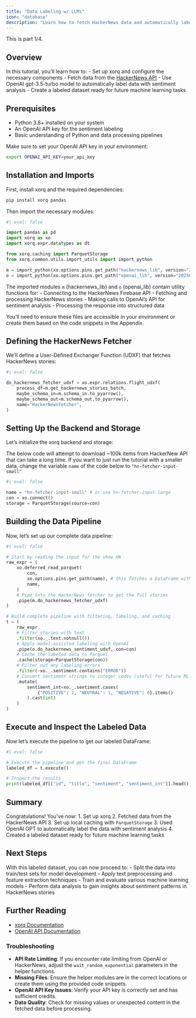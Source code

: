 ```yaml
---
title: "Data Labeling w/ LLMs"
icon: "database"
description: "Learn how to fetch HackerNews data and automatically label data with sentiment using OpenAI GPT models"
---
```


This is part 1/4.

## Overview

In this tutorial, you'll learn how to:
- Set up xorq and configure the necessary components
- Fetch data from the [HackerNews API](https://github.com/HackerNews/API)
- Use OpenAI gpt-3.5-turbo model to automatically label data with sentiment analysis
- Create a labeled dataset ready for future machine learning tasks

## Prerequisites

- Python 3.8+ installed on your system
- An OpenAI API key for the sentiment labeling
- Basic understanding of Python and data processing pipelines

::: {.callout-warning}
Make sure to set your OpenAI API key in your environment:
```bash
export OPENAI_API_KEY=your_api_key
```
:::

## Installation and Imports

First, install xorq and the required dependencies:

```bash
pip install xorq pandas 
```

Then import the necessary modules:

```python
#| eval: false

import pandas as pd
import xorq as xo
import xorq.expr.datatypes as dt

from xorq.caching import ParquetStorage
from xorq.common.utils.import_utils import import_python

m = import_python(xo.options.pins.get_path("hackernews_lib", version="20250604T223424Z-2e578"))
o = import_python(xo.options.pins.get_path("openai_lib", version="20250604T223419Z-0ce44"))
```

::: {.callout-note}
The imported modules `m` (hackernews_lib) and `o` (openai_lib) contain utility
functions for:
- Connecting to the HackerNews Firebase API
- Fetching and processing HackerNews stories
- Making calls to OpenAI's API for sentiment analysis
- Processing the response into structured data

You'll need to ensure these files are accessible in your environment or create
them based on the code snippets in the Appendix.
:::

## Defining the HackerNews Fetcher

We'll define a User-Defined Exchanger Function (UDXF) that fetches HackerNews stories:

```python
#| eval: false

do_hackernews_fetcher_udxf = xo.expr.relations.flight_udxf(
    process_df=m.get_hackernews_stories_batch,
    maybe_schema_in=m.schema_in.to_pyarrow(),
    maybe_schema_out=m.schema_out.to_pyarrow(),
    name="HackerNewsFetcher",
)
```

## Setting Up the Backend and Storage

Let's initialize the xorq backend and storage:

::: {.callout-warning}
The below code will attempt to download ~100k items from HackerNew API that can
take a long time. If you want to just run the tutorial with a smaller data,
change the variable `name` of the code below to `"hn-fetcher-input-small"`
:::

```python
#| eval: false

name = "hn-fetcher-input-small" # or use hn-fetcher-input-large 
con = xo.connect()
storage = ParquetStorage(source=con)
```

## Building the Data Pipeline

Now, let's set up our complete data pipeline:

```python
#| eval: false

# Start by reading the input for the show HN
raw_expr = (
    xo.deferred_read_parquet(
        con,
        xo.options.pins.get_path(name), # this fetches a DataFrame with two columns; maxitem and n 
        name,
    )
    # Pipe into the HackerNews fetcher to get the full stories
    .pipe(m.do_hackernews_fetcher_udxf)
)

# Build complete pipeline with filtering, labeling, and caching
t = (
    raw_expr
    # Filter stories with text
    .filter(xo._.text.notnull())
    # Apply model-assisted labeling with OpenAI
    .pipe(o.do_hackernews_sentiment_udxf, con=con)
    # Cache the labeled data to Parquet
    .cache(storage=ParquetStorage(con))
    # Filter out any labeling errors
    .filter(~xo._.sentiment.contains("ERROR"))
    # Convert sentiment strings to integer codes (useful for future ML tasks)
    .mutate(
        sentiment_int=xo._.sentiment.cases(
            {"POSITIVE": 2, "NEUTRAL": 1, "NEGATIVE": 0}.items()
        ).cast(int)
    )
)
```

## Execute and Inspect the Labeled Data

Now let's execute the pipeline to get our labeled DataFrame:

```python
#| eval: false

# Execute the pipeline and get the final DataFrame
labeled_df = t.execute()

# Inspect the results
print(labeled_df[["id", "title", "sentiment", "sentiment_int"]].head())
```


## Summary

Congratulations! You've now:
1. Set up xorq
2. Fetched data from the HackerNews API
3. Set up local caching with `ParquetStorage`
3. Used OpenAI GPT to automatically label the data with sentiment analysis
4. Created a labeled dataset ready for future machine learning tasks

## Next Steps

With this labeled dataset, you can now proceed to:
- Split the data into train/test sets for model development
- Apply text preprocessing and feature extraction techniques
- Train and evaluate various machine learning models
- Perform data analysis to gain insights about sentiment patterns in HackerNews stories

## Further Reading

- [xorq Documentation](https://docs.xorq.dev)
- [OpenAI API Documentation](https://platform.openai.com/docs/api-reference)


### Troubleshooting

- **API Rate Limiting**: If you encounter rate limiting from OpenAI or HackerNews, adjust the `wait_random_exponential` parameters in the helper functions.
- **Missing Files**: Ensure the helper modules are in the correct locations or create them using the provided code snippets.
- **OpenAI API Key Issues**: Verify your API key is correctly set and has sufficient credits.
- **Data Quality**: Check for missing values or unexpected content in the fetched data before processing.
